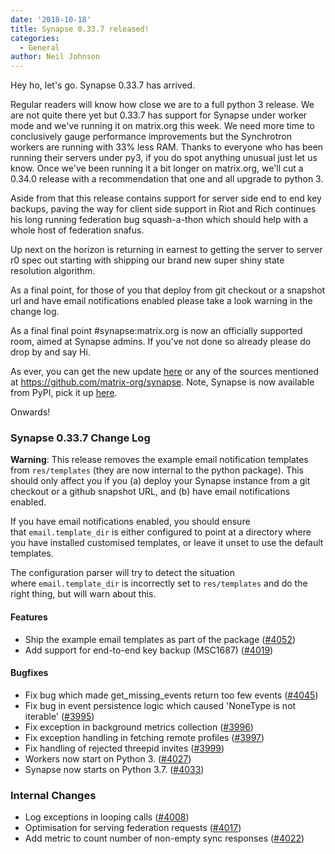 ```yaml
---
date: '2018-10-18'
title: Synapse 0.33.7 released!
categories:
  - General
author: Neil Johnson
---
```


Hey ho, let's go. Synapse 0.33.7 has arrived.

Regular readers will know how close we are to a full python 3 release. We are not quite there yet but 0.33.7 has support for Synapse under worker mode and we've running it on matrix.org this week. We need more time to conclusively gauge performance improvements but the Synchrotron workers are running with 33% less RAM. Thanks to everyone who has been running their servers under py3, if you do spot anything unusual just let us know. Once we've been running it a bit longer on matrix.org, we'll cut a 0.34.0 release with a recommendation that one and all upgrade to python 3.

Aside from that this release contains support for server side end to end key backups, paving the way for client side support in Riot and Rich continues his long running federation bug squash-a-thon which should help with a whole host of federation snafus.

Up next on the horizon is returning in earnest to getting the server to server r0 spec out starting with shipping our brand new super shiny state resolution algorithm.

As a final point, for those of you that deploy from git checkout or a snapshot url and have email notifications enabled please take a look warning in the change log.

As a final final point #synapse:matrix.org is now an officially supported room, aimed at Synapse admins. If you've not done so already please do drop by and say Hi.

As ever, you can get the new update <a href="https://github.com/matrix-org/synapse/releases/tag/v0.33.7">here</a> or any of the sources mentioned at <a href="https://github.com/matrix-org/synapse">https://github.com/matrix-org/synapse</a>. Note, Synapse is now available from PyPI, pick it up <a href="https://pypi.org/project/matrix-synapse/">here</a>.

Onwards!
<h3>Synapse 0.33.7 Change Log</h3>
<strong>Warning</strong>: This release removes the example email notification templates from <code>res/templates</code> (they are now internal to the python package). This should only affect you if you (a) deploy your Synapse instance from a git checkout or a github snapshot URL, and (b) have email notifications enabled.

If you have email notifications enabled, you should ensure that <code>email.template_dir</code> is either configured to point at a directory where you have installed customised templates, or leave it unset to use the default templates.

The configuration parser will try to detect the situation where <code>email.template_dir</code> is incorrectly set to <code>res/templates</code> and do the right thing, but will warn about this.
<h4>Features</h4>
<ul>
 	<li>Ship the example email templates as part of the package (<a href="https://github.com/matrix-org/synapse/issues/4052" data-hovercard-type="pull_request" data-hovercard-url="/matrix-org/synapse/pull/4052/hovercard" aria-describedby="hovercard-aria-description">#4052</a>)</li>
 	<li>Add support for end-to-end key backup (MSC1687) (<a href="https://github.com/matrix-org/synapse/issues/4019" data-hovercard-type="pull_request" data-hovercard-url="/matrix-org/synapse/pull/4019/hovercard" aria-describedby="hovercard-aria-description">#4019</a>)</li>
</ul>
<h4>Bugfixes</h4>
<ul>
 	<li>Fix bug which made get_missing_events return too few events (<a href="https://github.com/matrix-org/synapse/issues/4045" data-hovercard-type="pull_request" data-hovercard-url="/matrix-org/synapse/pull/4045/hovercard" aria-describedby="hovercard-aria-description">#4045</a>)</li>
 	<li>Fix bug in event persistence logic which caused 'NoneType is not iterable' (<a href="https://github.com/matrix-org/synapse/issues/3995" data-hovercard-type="pull_request" data-hovercard-url="/matrix-org/synapse/pull/3995/hovercard" aria-describedby="hovercard-aria-description">#3995</a>)</li>
 	<li>Fix exception in background metrics collection (<a href="https://github.com/matrix-org/synapse/issues/3996" data-hovercard-type="pull_request" data-hovercard-url="/matrix-org/synapse/pull/3996/hovercard" aria-describedby="hovercard-aria-description">#3996</a>)</li>
 	<li>Fix exception handling in fetching remote profiles (<a href="https://github.com/matrix-org/synapse/issues/3997" data-hovercard-type="pull_request" data-hovercard-url="/matrix-org/synapse/pull/3997/hovercard" aria-describedby="hovercard-aria-description">#3997</a>)</li>
 	<li>Fix handling of rejected threepid invites (<a href="https://github.com/matrix-org/synapse/issues/3999" data-hovercard-type="pull_request" data-hovercard-url="/matrix-org/synapse/pull/3999/hovercard" aria-describedby="hovercard-aria-description">#3999</a>)</li>
 	<li>Workers now start on Python 3. (<a href="https://github.com/matrix-org/synapse/issues/4027" data-hovercard-type="pull_request" data-hovercard-url="/matrix-org/synapse/pull/4027/hovercard" aria-describedby="hovercard-aria-description">#4027</a>)</li>
 	<li>Synapse now starts on Python 3.7. (<a href="https://github.com/matrix-org/synapse/issues/4033" data-hovercard-type="pull_request" data-hovercard-url="/matrix-org/synapse/pull/4033/hovercard" aria-describedby="hovercard-aria-description">#4033</a>)</li>
</ul>
<h3>Internal Changes</h3>
<ul>
 	<li>Log exceptions in looping calls (<a href="https://github.com/matrix-org/synapse/issues/4008" data-hovercard-type="pull_request" data-hovercard-url="/matrix-org/synapse/pull/4008/hovercard" aria-describedby="hovercard-aria-description">#4008</a>)</li>
 	<li>Optimisation for serving federation requests (<a href="https://github.com/matrix-org/synapse/issues/4017" data-hovercard-type="pull_request" data-hovercard-url="/matrix-org/synapse/pull/4017/hovercard" aria-describedby="hovercard-aria-description">#4017</a>)</li>
 	<li>Add metric to count number of non-empty sync responses (<a href="https://github.com/matrix-org/synapse/issues/4022" data-hovercard-type="pull_request" data-hovercard-url="/matrix-org/synapse/pull/4022/hovercard" aria-describedby="hovercard-aria-description">#4022</a>)</li>
</ul>